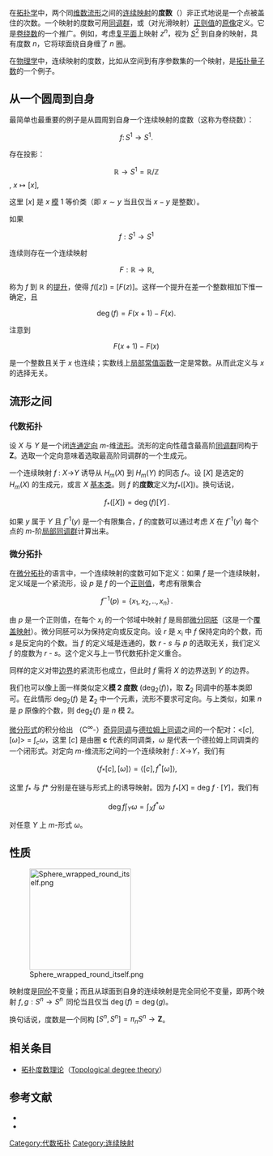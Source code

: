 {{Link style|time=2015-12-12T02:12:21+00:00}}
在[[拓扑学|拓扑学]]中，两个同[[维数|维数]][[流形|流形]]之间的[[连续函数_(拓扑学)|连续映射]]的'''度数'''（{{lang|en|degree}}）非正式地说是一个点被盖住的次数。一个映射的度数可用[[同调群|同调群]]，或（对光滑映射）[[正则值|正则值]]的[[原像|原像]]定义。它是[[卷绕数|卷绕数]]的一个推广。例如，考虑[[复平面|复平面]]上映射 ''z<sup>n</sup>''，视为 [[黎曼球面|''S''<sup>2</sup>]] 到自身的映射，具有度数 ''n''，它将球面绕自身缠了 ''n'' 圈。

在[[物理学|物理学]]中，连续映射的度数，比如从空间到有序参数集的一个映射，是[[拓扑量子数|拓扑量子数]]的一个例子。

==从一个圆周到自身==

最简单也最重要的例子是从圆周到自身一个连续映射的度数（这称为卷绕数）：

:<math>f\colon S^1\to S^1. \,</math>

存在投影：

:<math>\mathbb R \to S^1= \mathbb R/ \mathbb Z \,</math>,  <math>x\mapsto [x],</math> 

这里 [''x''] 是 ''x'' [[同余|模]] 1 等价类（即 <math>x\sim y</math> 当且仅当 <math>x-y</math> 是整数）。 

如果

:<math>f : S^1 \to S^1 \,</math> 

连续则存在一个连续映射

:<math>F :\mathbb R \to  \mathbb R,</math>

称为 ''f'' 到 <math>\mathbb R</math> 的[[提升_(数学)|提升]]，使得 ''f''([''z'']) = [''F''(''z'')]。这样一个提升在差一个整数相加下惟一确定，且

:<math>\deg(f)= F(x + 1)-F(x). \,</math>

注意到

:<math>F(x + 1)-F(x) \,</math> 

是一个整数且关于 <math>x</math> 也连续；实数线上[[局部常值函数|局部常值函数]]一定是常数。从而此定义与 <math>x</math> 的选择无关。

==流形之间==

=== 代数拓扑 ===

设 ''X'' 与 ''Y'' 是一个闭[[联通空间|连通]][[定向_(数学)|定向]] ''m''-维[[流形|流形]]。流形的定向性蕴含最高阶[[同调群|同调群]]同构于 '''Z'''。选取一个定向意味着选取最高阶同调群的一个生成元。

一个连续映射 ''f'' : ''X''→''Y'' 诱导从 ''H<sub>m</sub>''(''X'') 到 ''H<sub>m</sub>''(''Y'') 的同态 ''f''<sub>*</sub>。设 [''X''] 是选定的 ''H<sub>m</sub>''(''X'') 的生成元，或言 ''X'' [[基本类|基本类]]。则 ''f'' 的'''度数'''定义为''f''<sub>*</sub>([''X''])。换句话说，

:<math>f_*([X])=\deg(f)[Y] \, .</math>

如果 ''y'' 属于 ''Y'' 且 ''f''<sup>-1</sup>(''y'') 是一个有限集合，''f'' 的度数可以通过考虑 ''X'' 在 ''f''<sup>-1</sup>(''y'') 每个点的 ''m''-阶[[相对同调|局部同调群]]计算出来。

=== 微分拓扑 ===

在[[微分拓扑|微分拓扑]]的语言中，一个连续映射的度数可如下定义：如果 ''f'' 是一个连续映射，定义域是一个紧流形，设 ''p'' 是 ''f'' 的一个[[正则值|正则值]]，考虑有限集合

:<math>f^{-1}(p)=\{x_1,x_2,..,x_n\} \,.</math> 

由 ''p'' 是一个正则值，在每个 ''x<sub>i</sub>'' 的一个邻域中映射 ''f'' 是局部[[微分同胚|微分同胚]]（这是一个[[覆盖映射|覆盖映射]]）。微分同胚可以为保持定向或反定向。设 ''r'' 是 ''x''<sub>i</sub> 中 ''f'' 保持定向的个数，而 ''s'' 是反定向的个数。当 ''f'' 的定义域是连通的，数 ''r'' - ''s'' 与 ''p'' 的选取无关，我们定义 ''f'' 的度数为 ''r'' - ''s''。这个定义与上一节代数拓扑定义重合。

同样的定义对带[[边界_(拓扑学)|边界]]的紧流形也成立，但此时 ''f'' 需将 ''X'' 的边界送到 ''Y'' 的边界。 

我们也可以像上面一样类似定义'''模 2 度数''' (deg<sub>2</sub>(''f''))，取 '''Z'''<sub>2</sub> 同调中的基本类即可。在此情形 deg<sub>2</sub>(''f'') 是 '''Z'''<sub>2</sub> 中一个元素，流形不要求可定向。与上类似，如果 ''n'' 是 ''p'' 原像的个数，则 deg<sub>2</sub>(''f'') 是 ''n'' 模 2。

[[微分形式|微分形式]]的积分给出 （C<sup>∞</sup>-）[[奇异同调|奇异同调]]与[[德拉姆上同调|德拉姆上同调]]之间的一个配对：<[''c''], [''ω'']> = ∫<sub>''c''</sub>''ω''，这里 [''c''] 是由圈 '''c''' 代表的同调类，''ω'' 是代表一个德拉姆上同调类的一个闭形式。对定向 ''m''-维流形之间的一个连续映射 ''f'' : ''X''→''Y''，我们有

:<math>\langle f_* [c], [\omega] \rangle = \langle [c], f^*[\omega] \rangle,</math>

这里 ''f''<sub>*</sub> 与 ''f''* 分别是在链与形式上的诱导映射。因为 ''f''<sub>*</sub>[''X''] = deg ''f'' · [''Y'']，我们有

:<math>\deg f \int_Y \omega  = \int_X f^*\omega \,</math>

对任意 ''Y'' 上 ''m''-形式 ''ω''。

==性质==
[[Image:Sphere_wrapped_round_itself.png|200px]]

映射度是[[同伦|同伦]]不变量；而且从球面到自身的连续映射是完全同伦不变量，即两个映射 <math>f,g:S^n\to S^n \,</math> 同伦当且仅当 <math>\deg(f) = \deg(g)</math>。

换句话说，度数是一个同构 <math>[S^n,S^n]=\pi_n S^n \to \mathbf{Z}</math>。

==相关条目==
*[[拓扑度数理论|拓扑度数理论]]（[[:en:Topological_degree_theory|Topological degree theory]]）

==参考文献==
* {{cite book|author=Flanders, H.|title=Differential forms with applications to the physical sciences|publisher=Dover|year=1989}}
* {{cite book|author=Hirsch, M.|title=Differential topology|publisher=Springer-Verlag|year=1976|isbn=0-387-90148-5}}

[[Category:代数拓扑|Category:代数拓扑]]
[[Category:连续映射|Category:连续映射]]